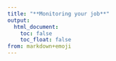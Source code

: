 ```yaml
---
title: "**Monitoring your job**"
output:
  html_document:
    toc: false
    toc_float: false
from: markdown+emoji
---
```

